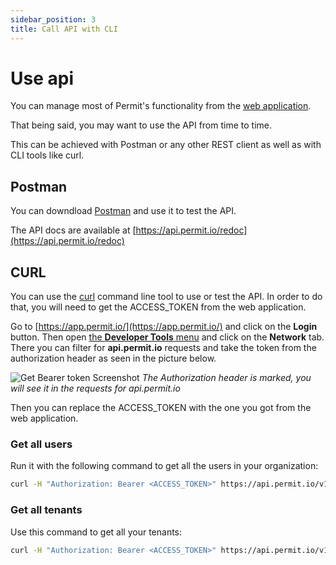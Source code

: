 ```yaml
---
sidebar_position: 3
title: Call API with CLI
---
```


# Use api

You can manage most of Permit's functionality from the [web application](https://app.permit.io/).

That being said, you may want to use the API from time to time.

This can be achieved with Postman or any other REST client as well as with CLI tools like curl.

## Postman

You can downdload [Postman](https://www.getpostman.com/downloads/mac) and use it to test the API.

The API docs are available at [https://api.permit.io/redoc](https://api.permit.io/redoc)


## CURL

You can use the [curl](https://curl.haxx.se/) command line tool to use or test the API.
In order to do that, you will need to get the ACCESS_TOKEN from the web application.

Go to [https://app.permit.io/](https://app.permit.io/) and click on the **Login** button.
Then open [the **Developer Tools** menu](https://developer.chrome.com/docs/devtools/open/) and click on the **Network** tab.
There you can filter for **api.permit.io** requests and take the token from the authorization header as seen in the picture below.

![Get Bearer token Screenshot](/img/screenshots/get_bearer_token.png)
_The Authorization header is marked, you will see it in the requests for api.permit.io_

Then you can replace the ACCESS_TOKEN with the one you got from the web application.

### Get all users
Run it with the following command to get all the users in your organization:

```bash
curl -H "Authorization: Bearer <ACCESS_TOKEN>" https://api.permit.io/v1/users
```

### Get all tenants
Use this command to get all your tenants:

```bash
curl -H "Authorization: Bearer <ACCESS_TOKEN>" https://api.permit.io/v1/tenants
```
